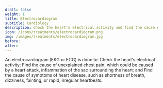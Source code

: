 ---
draft: false
weight: 1
title: Electrocardiogram
subtitle: Cardiology
description: Check the heart's electrical activity and find the cause of unexplained chest pain, caused by a heart attack or inflammation of the sac surrounding the heart
icon: /icons/treatments/electrocardiogram.png
img: /images/treatments/electrocardiogram.jpg
before:
after:
---

An electrocardiogram (EKG or ECG) is done to: Check the heart's electrical activity; Find the cause of unexplained chest pain, which could be caused by a heart attack, inflammation of the sac surrounding the heart; and Find the cause of symptoms of heart disease, such as shortness of breath, dizziness, fainting, or rapid, irregular heartbeats.